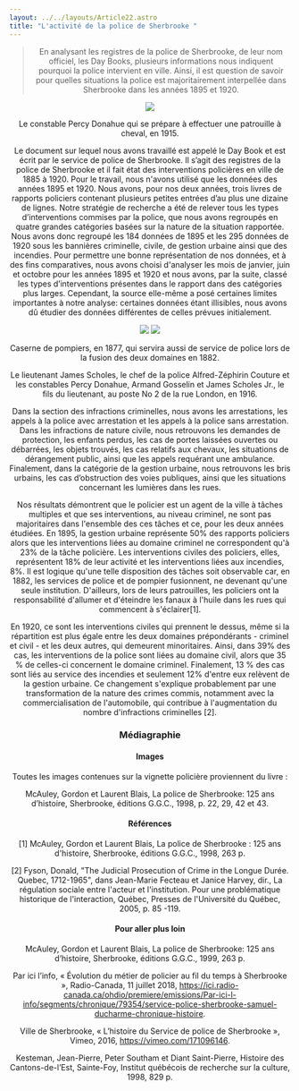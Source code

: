 ```yaml
---
layout: ../../layouts/Article22.astro
title: "L'activité de la police de Sherbrooke "
---
```


<Header titre="L'activité de la police de Sherbrooke " image="/assets/img/photo-1605866756747-c06a83b3f6c6.avif"/>
  
<Text>
<blockquote>En analysant les registres de la police de Sherbrooke, de leur nom officiel, les Day Books, plusieurs informations nous indiquent pourquoi la police intervient en ville. Ainsi, il est question de savoir pour quelles situations la police est majoritairement interpellée dans Sherbrooke dans les années 1895 et 1920.</blockquote>

<img src="/assets/img/ac413c57-38da-4212-81ae-21371d6da1fd.jpg" class="w-1/2 mx-auto"/>
<p class="text-xs -mt-5 text-center">Le constable Percy Donahue qui se prépare à effectuer une patrouille à cheval, en 1915.</p>

Le document sur lequel nous avons travaillé est appelé le Day Book et est écrit par le service de police de Sherbrooke. Il s’agit des registres de la police de Sherbrooke et il fait état des interventions policières en ville de 1885 à 1920. Pour le travail, nous n'avons utilisé que les données des années 1895 et 1920. Nous avons, pour nos deux années, trois livres de rapports policiers contenant plusieurs petites entrées d’au plus une dizaine de lignes. Notre stratégie de recherche a été de relever tous les types d’interventions commises par la police, que nous avons regroupés en quatre grandes catégories basées sur la nature de la situation rapportée. Nous avons donc regroupé les 184 données de 1895 et les 295 données de 1920 sous les bannières criminelle, civile, de gestion urbaine ainsi que des incendies. Pour permettre une bonne représentation de nos données, et à des fins comparatives, nous avons choisi d'analyser les mois de janvier, juin et octobre pour les années 1895 et 1920 et nous avons, par la suite, classé les types d’interventions présentes dans le rapport dans des catégories plus larges. Cependant, la source elle-même a posé certaines limites importantes à notre analyse: certaines données étant illisibles, nous avons dû étudier des données différentes de celles prévues initialement.

<div class="flex flex-row">
  <img src="/assets/img/0fb2436c-27e8-4c45-aa23-f6f96e93de31_.jfif" class="w-1/2 mx-auto"/>
  <img src="/assets/img/0bafc5d1-fa10-49e5-bff3-997d18303a11.jfif" class="w-1/2 mx-auto"/>
</div>
<div class="flex flex-row">
  <p class="text-xs w-1/2 px-5 -mt-5 text-center">Caserne de pompiers, en 1877, qui servira aussi de service de police lors de la fusion des deux domaines en 1882.</p>
  <p class="text-xs w-1/2 px-5 -mt-5 text-center">Le lieutenant James Scholes, le chef de la police Alfred-Zéphirin Couture et les constables Percy Donahue, Armand Gosselin et James Scholes Jr., le fils du lieutenant, au poste No 2 de la rue London, en 1916.</p>
</div>


Dans la section des infractions criminelles, nous avons les arrestations, les appels à la police avec arrestation et les appels à la police sans arrestation. Dans les infractions de nature civile, nous retrouvons les demandes de protection, les enfants perdus, les cas de portes laissées ouvertes ou débarrées, les objets trouvés, les cas relatifs aux chevaux, les situations de dérangement public, ainsi que les appels requérant une ambulance. Finalement, dans la catégorie de la gestion urbaine, nous retrouvons les bris urbains, les cas d’obstruction des voies publiques, ainsi que les situations concernant les lumières dans les rues.

Nos résultats démontrent que le policier est un agent de la ville à tâches multiples et que ses interventions, au niveau criminel, ne sont pas majoritaires dans l'ensemble des ces tâches et ce, pour les deux années étudiées. En 1895, la gestion urbaine représente 50% des rapports policiers alors que les interventions liées au domaine criminel ne correspondent qu'à 23% de la tâche policière. Les interventions civiles des policiers, elles, représentent 18% de leur activité et les interventions liées aux incendies, 8%. Il est logique qu'une telle disposition des tâches soit observable car, en 1882, les services de police et de pompier fusionnent, ne devenant qu'une seule institution. D'ailleurs, lors de leurs patrouilles, les policiers ont la responsabilité d'allumer et d'éteindre les fanaux à l'huile dans les rues qui commencent à s'éclairer[1].

En 1920, ce sont les interventions civiles qui prennent le dessus, même si la répartition est plus égale entre les deux domaines prépondérants - criminel et civil - et les deux autres, qui demeurent minoritaires. Ainsi, dans 39% des cas, les interventions de la police sont liées au domaine civil, alors que 35 % de celles-ci concernent le domaine criminel. Finalement, 13 % des cas sont liés au service des incendies et seulement 12% d'entre eux relèvent de la gestion urbaine. Ce changement s'explique probablement par une transformation de la nature des crimes commis, notamment avec la commercialisation de l'automobile, qui contribue à l'augmentation du nombre d'infractions criminelles [2].

<div class="flourish-embed flourish-chart" data-src="visualisation/12878864"><script src="https://public.flourish.studio/resources/embed.js"></script></div>

<div class="flourish-embed flourish-chart" data-src="visualisation/12878915"><script src="https://public.flourish.studio/resources/embed.js"></script></div>
</Text>
<Chapitres 
  description=""
  chapitres={
    [
      {label: "Travail policier - Présentation", url: "/2022/travail-policier-1", current: true},
      {label: "Les meilleurs endroits pour commettre un crime", url: "/2022/travail-policier-2"},
      {label: "Arrestations et la prison", url: "/2022/travail-policier-3"},
      {label: "Le crime ne dort jamais", url: "/2022/travail-policier-4"},
    ]
  }
/>

<div class="p-10 lg:p-24 py-5 lg:py-12 text-sm bg-gray-400">
  <h3>Médiagraphie</h3>
<h4>Images</h4>
Toutes les images contenues sur la vignette policière proviennent du livre :

McAuley, Gordon et Laurent Blais, La police de Sherbrooke: 125 ans d’histoire, Sherbrooke, éditions G.G.C., 1998, p. 22, 29, 42 et 43.

<h4>Références</h4>
[1] McAuley, Gordon et Laurent Blais, La police de Sherbrooke : 125 ans d'histoire, Sherbrooke, éditions G.G.C., 1998, 263 p.

[2] Fyson, Donald, "The Judicial Prosecution of Crime in the Longue Durée. Quebec, 1712-1965", dans Jean-Marie Fecteau et Janice Harvey, dir., La régulation sociale entre l'acteur et l'institution. Pour une problématique historique de l'interaction, Québec, Presses de l'Université du Québec, 2005, p. 85 -119.

<h4>Pour aller plus loin</h4>
McAuley, Gordon et Laurent Blais, La police de Sherbrooke: 125 ans d’histoire, Sherbrooke, éditions G.G.C., 1999, 263 p.

Par ici l’info, « Évolution du métier de policier au fil du temps à Sherbrooke », Radio-Canada, 11 juillet 2018, https://ici.radio-canada.ca/ohdio/premiere/emissions/Par-ici-l-info/segments/chronique/79354/service-police-sherbrooke-samuel-ducharme-chronique-histoire.

Ville de Sherbrooke, « L’histoire du Service de police de Sherbrooke », Vimeo, 2016, https://vimeo.com/171096146.

Kesteman, Jean-Pierre, Peter Southam et Diant Saint-Pierre, Histoire des Cantons-de-l’Est, Sainte-Foy, Institut québécois de recherche sur la culture, 1998, 829 p.

</div>